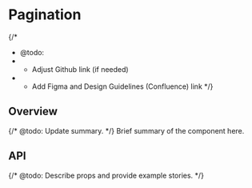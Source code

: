 
<Meta of={PaginationStories} />

# Pagination

{/*
  * @todo:
  * - Adjust Github link (if needed)
  * - Add Figma and Design Guidelines (Confluence) link
  */}
<ResourceLinks
  sourceCode="https://github.com/cultureamp/kaizen-design-system/tree/main/packages/components/src/Pagination"
  figma=""
  designGuidelines=""
  className="!mb-8"
/>

<KaioNotification />

<Installation
  installCommand="yarn add @kaizen/components"
  importStatement='import { Pagination } from "@kaizen/components"'
/>

## Overview

{/* @todo: Update summary. */}
Brief summary of the component here.

<Canvas of={PaginationStories.Playground} />
<Controls of={PaginationStories.Playground} />

## API

{/* @todo: Describe props and provide example stories. */}
<DocsStory of={PaginationStories.Reversed} />
